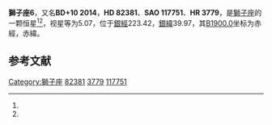 {{Starbox begin
| name = 獅子座6
}}
{{Starbox observe
| epoch = [[J2000.0|J2000.0]]
| constell = [[獅子座|獅子座]]<ref name=SIMBAD>{{cite web
 | url=http://simbad.u-strasbg.fr/simbad/sim-id?Ident=HR+3779
 | title=Pulsating variable Star
 | publisher=Centre de Données astronomiques de Strasbourg
 | work=SIMBAD
 | accessdate=2012-07-13
 | archive-date=2019-08-27
 | archive-url=https://web.archive.org/web/20190827115136/http://simbad.u-strasbg.fr/simbad/sim-id?Ident=HR+3779
 | dead-url=no
 }}</ref><ref name=DATA>{{cite web
 | url=http://vizier.u-strasbg.fr/viz-bin/VizieR-5?-out.add=.&-source=5050&-corr=PK=HR&-out.max=9999&HR=3779
 | title=VizieR Detailed Page
 | accessdate=2012-07-13
 | archive-date=2019-08-25
 | archive-url=https://web.archive.org/web/20190825055508/http://vizier.u-strasbg.fr/viz-bin/VizieR-5?-out.add=.&-source=5050&-corr=PK=HR&-out.max=9999&HR=3779
 | dead-url=no
 }}</ref>
| 星官 = 
| ra = {{RA|9|31|57.6}}<ref name=SIMBAD /><ref name=DATA />
| dec = {{DEC|+9|42|57}}<ref name=SIMBAD /><ref name=DATA />
| appmag_v = 5.07<ref name=SIMBAD /><ref name=DATA />
}}
{{Starbox character
| class = K2.5IIIbFe-0.5<ref name=SIMBAD /><ref name=DATA />
| b-v = 1.37<ref name=SIMBAD /><ref name=DATA />
| u-b = 1.53<ref name=SIMBAD /><ref name=DATA />
| r-i = <ref name=SIMBAD /><ref name=DATA />
| variable = 
}}
{{Starbox astrometry
| radial_v = 1.53
| prop_mo_ra = 19
| parallax = 
| p_error = 
}}
{{Starbox catalog
| names =BD+10 2014，[[SAO星表|SAO]] 117751，[[HD星表|HD]] 82381，[[HR星表|HR]] 3779}}
{{Starbox reference |Simbad=HR+3779}}
{{Starbox end}}

'''獅子座6'''，又名'''BD+10 2014'''，'''HD 82381'''、'''SAO 117751'''、'''HR 3779'''，是[[獅子座|獅子座]]的一颗恒星<ref name=SIMBAD /><ref name=DATA />，视星等为5.07，位于[[銀道座標系|銀經]]223.42，[[銀道座標系|銀緯]]39.97，其[[B1900.0|B1900.0]]坐标为赤經{{RA|9|26|35.9}}，赤緯{{DEC|+10|39.97|24}}。

== 参考文献 ==
{{reflist}}

{{star-stub}}

{{獅子座恒星}}
[[Category:獅子座|Category:獅子座]]
[[Category:HD和HDE天體|82381]]
[[Category:HR天體|3779]]
[[Category:SAO天體|117751]]